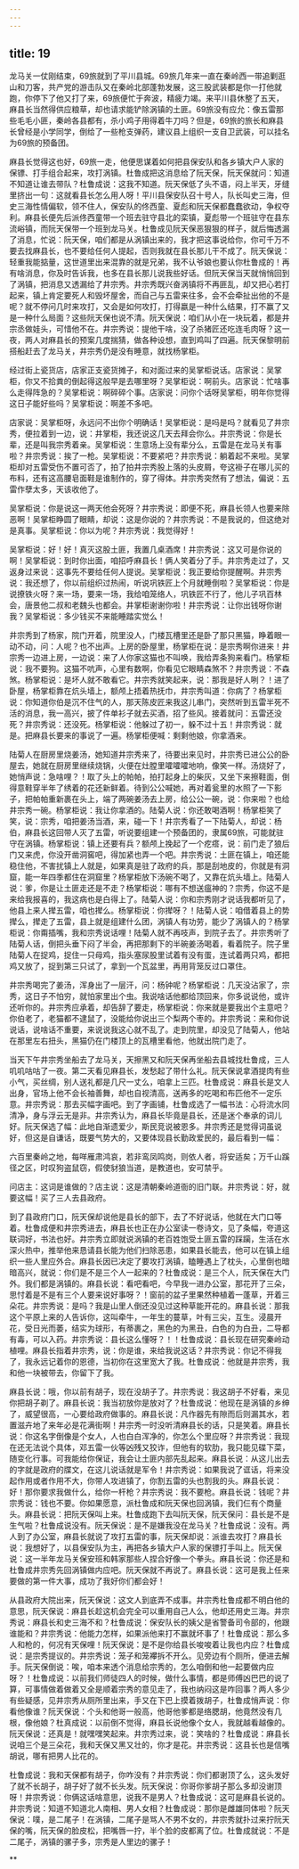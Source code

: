 ```yaml
---
---
---
```

title: 19
---




龙马关一仗刚结束，69旅就到了平川县城。69旅几年来一直在秦岭西一带追剿逛山和刀客，共产党的游击队又在秦岭北部蓬勃发展，这三股武装都是你一打他就跑，你停下了他又打了来，69旅便忙于奔波，精疲力竭。来平川县休整了五天，麻县长当然得供应粮草，却也请求能铲除涡镇的土匪。69旅没有应允：像五雷那些毛毛小匪，秦岭各县都有，杀小鸡子用得着牛刀吗？但是，69旅的旅长和麻县长曾经是小学同学，倒给了一些枪支弹药，建议县上组织一支自卫武装，可以挂名为69旅的预备团。

麻县长觉得这也好，69旅一走，他便思谋着如何把县保安队和各乡镇大户人家的保镖、打手组合起来，攻打涡镇。杜鲁成把这消息给了阮天保，阮天保就问：知道不知道让谁去带队？杜鲁成说：这我不知道。阮天保低了头不语，闷上半天，牙缝里挤出一句：这就看县长怎么用人呀！平川县保安队召十号人，队长叫史三海，但史三海性情偏软，领不住人，保安队的佟西童、夏彪和阮天保都蠢蠢欲动，争权夺利。麻县长便先后派佟西童带一个班去驻守县北的栾镇，夏彪带一个班驻守在县东流峪镇，而阮天保带一个班到龙马关。杜鲁成见阮天保恶狠狠的样子，就后悔透漏了消息，忙说：阮天保，咱们都是从涡镇出来的，我才把这事说给你，你可千万不要去找麻县长，也不要给任何人提起，否则我就在县长那儿干不成了。阮天保说：轻重我能掂量，这世道里出来混靠的就是兄弟，我不认爷娘也要认你杜鲁成的！再有啥消息，你及时告诉我，也多在县长那儿说我些好话。但阮天保当天就悄悄回到了涡镇，把消息又透漏给了井宗秀。井宗秀既兴奋涡镇将不再匪乱，却又把心若打起来，镇上肯定要死人和毁坏屋舍，而自己与五雷来往多，会不会牵扯出他的不是呢？就不停问几时来攻打，又会是如何攻打，打得嬴是一种什么结果，打不赢了又是一种什么局面？这些阮天保也说不清。阮天保说：咱们从小在一块玩着，都是井宗丞做娃头，可惜他不在。井宗秀说：提他干啥，没了杀猪匠还吃连毛肉呀？这一夜，两人对麻县长的预案几度揣猜，做各种设想，直到鸡叫了四遍。阮天保黎明前搭船赶去了龙马关，井宗秀仍是没有睡意，就找杨掌柜。

经过街上瓷货店，店家正支瓷货摊子，和对面过来的吴掌柜说话。店家说：吴掌柜，你又不拾粪的倒起得这般早是去哪里呀？吴掌柜说：啊前头。店家说：忙啥事么走得阵急的？吴掌柜说：啊碎碎个事。店家说：问你个话呀吴掌柜，明年你觉得这日子能好些吗？吴掌柜说：啊差不多吧。

店家说：吴掌柜呀，永远问不出你个明确话！吴掌柜说：是吗是吗？就看见了井宗秀，便拉着到一边，说：井掌柜，我还说这几天去拜会你么。井宗秀说：你是长辈，还是叫我宗秀着亲。吴掌柜说：生意场上没有辈分么，五雷是在龙马关有事啦？井宗秀说：挨了一枪。吴掌柜说：不要紧吧？井宗秀说：躺着起不来啦。吴掌柜却对五雷受伤不置可否了，拍了拍井宗秀股上落的头皮屑，夸这褂子在哪儿买的布料，还有这高腰皂面鞋是谁制作的，穿了得体。井宗秀突然有了想法，偏说：五雷作孽太多，天该收他了。

吴掌柜说：你是说这一两天他会死呀？井宗秀说：即便不死，麻县长领人也要来除恶啊！吴掌柜睁圆了眼睛，却说：这是你说的？井宗秀说：不是我说的，但这绝对是真事。吴掌柜说：你以为呢？井宗秀说：我觉得好！

吴掌柜说：好！好！真灭这股土匪，我置几桌酒席！井宗秀说：这又可是你说的啊！吴掌柜说：到时你出面，咱招呼麻县长！俩人笑着分了手。井宗秀走过了，又返身过来说：这事先不要给任何人提说。吴掌柜说：我正要给你提醒啊。井宗秀说：我还想了，你以前组织过热闹，听说巩铁匠上个月就睡倒啦？吴掌柜说：你是说撩铁火呀？来一场，要来一场，我给咱笼络人，巩铁匠不行了，他儿子巩百林会，唐景他二叔和老魏头也都会。井掌柜谢谢你啦！井宗秀说：让你出钱呀你谢我？吴掌柜说：多少钱买不来能睡踏实觉么！

井宗秀到了杨家，院门开着，院里没人，门楼瓦槽里还是卧了那只黑猫，睁着眼一动不动，问：人呢？也不出声。上房的卧屋里，杨掌柜在说：是宗秀啊你进来！井宗秀一边进上房，一边说：来了人你家这猫也不叫唤，我给弄条狗来看门。杨掌柜说：我不要狗。这猫不吭声，心里有数啊，你看见它眼睛森煞不？井宗秀说：不森煞。杨掌柜说：是坏人就不敢看它。井宗秀就笑起来，说：那我是好人咧？！进了卧屋，杨掌柜靠在炕头墙上，额颅上捂着热抚巾，井宗秀叫道：你病了？杨掌柜说：你知道你伯是沉不住气的人，那天陈皮匠来我这儿串门，突然听到五雷半死不活的消息，我一高兴，披了件单衫子就去买酒，招了些风。接着就问：五雷还没死？井宗秀说：还没死。杨掌柜说：他躲过了初一，躲不过十五！井宗秀说：就是。把麻县长要来的事说了一遍。杨掌柜便喊：剩剩他娘，你拿酒来。

陆菊人在厨房里烧姜汤，她知道井宗秀来了，待要出来见时，井宗秀已进公公的卧屋去，她就在厨房里继续烧锅，火便在灶膛里嚯嚯嚯地响，像笑一样。汤烧好了，她悄声说：急啥哩？！取了头上的帕帕，拍打起身上的柴灰，又坐下来擦鞋面，倒得意鞋穿半年了绣着的花还新鲜着。待到公公喊她，再对着瓮里的水照了一下影子，把帕帕重新裹在头上，端了两碗姜汤去上房，给公公一碗，说：你来啦？也给井宗秀一碗。杨掌柜说：我让你拿酒的。陆菊人说：你还敢喝酒啊！杨掌柜笑了笑，说：宗秀，咱把姜汤当酒，来，碰一下！井宗秀看了一下陆菊人，却说：杨伯，麻县长这回带人灭了五雷，听说要组建一个预备团的，隶属69旅，可能就驻守在涡镇。杨掌柜说：镇上还要有兵？额颅上挽起了一个疙瘩，说：前门走了狼后门又来虎，你没开凿洞窖吧，得加紧也弄一个吧。井宗秀说：土匪在镇上，咱还能稳住他，不害扰镇上人就是，如果真是驻了政府的兵，那是刮地皮的，你就是有洞窟，能一年四季都住在洞窟里？杨掌柜放下汤碗不喝了，又靠在炕头墙上。陆菊人说：爹，你是让土匪走还是不走？杨掌柜说：哪有不想送瘟神的？宗秀，你这不是来给我报喜的，我这病也是白得上了。陆菊人说：你和宗秀刚才说话我都听见了，他县上来人撵五雷，咱也撵么。杨掌柜说：你撵呀？！陆菊人说：咱借着县上的势撵么，撵走了五雷，县上就是组建什么团，涡镇人有功劳，能少了涡镇人的？杨掌柜说：你甭插嘴，我和宗秀说话哩！陆菊人就不再吱声，到院子去了。井宗秀听了陆菊人话，倒把头垂下闷了半会，再把那剩下的半碗姜汤喝着，看着院子。院子里陆菊人在捉鸡，捉住一只母鸡，指头塞尿股里试着有没有蛋，连试着两只鸡，都把鸡又放了，捉到第三只试了，拿到一个瓦盆里，再用背笼反过口罩住。

井宗秀喝完了姜汤，浑身出了一层汗，问：杨钟呢？杨掌柜说：几天没沾家了，宗秀，这日子不怕穷，就怕家里出个虫。我说啥话他都给顶回来，你多说说他，或许还听你的。井宗秀应承着，却告辞了要走，杨掌柜说：你来就是要我出个主意吧？你伯老了，老猫都不逮鼠了，没能给你说出三个梨两个枣的。井宗秀说：来和你说说话，说啥话不重要，来说说我这心就不乱了。走到院里，却没见了陆菊人，他站在那里左右扭头，黑猫仍在门楼顶上的瓦槽里看他，他就出院门走了。

当天下午井宗秀坐船去了龙马关，天擦黑又和阮天保再坐船去县城找杜鲁成，三人叽叽咕咕了一夜。第二天看见麻县长，发愁起了带什么礼。阮天保说拿酒提肉有些小气，买丝绸，别人送礼都是几尺一丈么，咱拿上三匹。杜鲁成说：麻县长是文人出身，官场上他不会长袖善舞，却也自视清高，送再多的吃喝和布匹他不一定乐意。井宗秀说：那去买幅字画吧。到了字画铺，杜鲁成选了一幅书法：心将流水同清净，身与浮云无是非。井宗秀认为，麻县长毕竟是县长，还是迷个奉承的词儿好。阮天保选了幅：此地自渐遗爱少，斯民竞说被恩多。井宗秀还是觉得词虽说好，但这是自谦话，既要气势大的，又要体现县长勤政爱民的，最后看到一幅：

六百里秦岭之地，每咩雁肃鸿哀，若非鸾凤鸣岗，则依人者，将安适矣；万千山蹊径之区，时叹狗盗鼠窃，假使豺狼当道，是教道也，安可禁乎。

问店主：这词是谁做的？店主说：这是清朝秦岭道衙的旧门联。井宗秀说：好，就要这幅！买了三人去县政府。

到了县政府门口，阮天保却说他是县长的部下，去了不好说话，他就在大门口等着。杜鲁成便和井宗秀进去，麻县长也正在办公室读一卷诗文，见了条幅，夸道这联词好，书法也好。井宗秀立即就说涡镇的老百姓饱受土匪五雷的踩躏，生活在水深火热中，推举他来恳请县长能为他们扫除恶患，如果县长能去，他可以在镇上组织一些人里应外合。麻县长因已决定了要攻打涡镇，瞌睡遇上了枕头，心里倒也暗暗高兴，就说：你们是不是三个人一起来的？杜鲁成说：是三个人，阮天保在大门外。我们都是涡镇的。麻县长说：看吧看吧，今早我一进办公室，那花开了三朵，思忖着是不是有三个人要来说好事呀？！窗前的盆子里果然种植着一蓬草，开着三朵花。井宗秀说：是吗？我是山里人倒还没见过这种草能开花的。麻县长说：那我这个平原上来的人告诉你，这叫牵牛，一年生的蔓草，叶有三尖，互生。浸晨开花，受日光而萎，结实为球形，有蒂裹之，黑色的为黑丑，白色的为白丑，二导都有毒，可以入药。井宗秀说：县长这么懂呀？！！杜鲁成说：县长现在研究秦岭动植哩。麻县长指着井宗秀，说：你是谁，来给我说这话？井宗秀说：你记不得我了，我永远记着你的恩德，当初你在这里宽大了我。杜鲁成说：他就是井宗秀，我和他一块被带去，你留下了我。

麻县长说：哦，你以前有胡子，现在没胡子了。井宗秀说：我这胡子不好看，来见你把胡子剃了。麻县长说：我当初放你是放对了？杜鲁成说：他现在是涡镇的乡绅了，威望很高，一心要给政府做事的。麻县长说：凡作器先有隙而后则漏其水，若置滋卉地了来年必是花满街啊！井宗秀一时没听清麻县长的话，只是笑着。麻县长说：你这名字倒像是个女人，人也白白浑净的，你怎么个里应呀？井宗秀说：我现在还无法说个具体，邓五雷一伙等凶残又狡诈，但他有的软肋，我只能见碟下菜，随变化行事。可我能给你保证，我会让土匪内部先乱起来。麻县长说：从这儿出去的字就是政府的牒文，在这儿说话就是军令！井宗秀说：如果我说了诓话，将来没起作用或者作用不大，你带人攻进镇了，你割五雷的头也割我的头。麻县长说：好！那你要求我做什么，给你一杆枪？井宗秀说：我不要枪。麻县长说：钱呢？井宗秀说：钱也不要。你如果愿意，派杜鲁成和阮天保也回涡镇，我们仨有个商量头。麻县长说：把阮天保叫上来。杜鲁成跑下去叫阮天保，阮天保问：县长是不是生气啦？杜鲁成说没有。阮天保说：是不是嫌我没在龙马关？杜鲁成说：没有。两人到了办公室，麻县长就说了攻打五雷的事，阮天保却说：派谁去攻打？麻县长说：我想好了，以县保安队为主，再把各乡镇大户人家的保镖打手叫上。阮天保说：这一半年龙马关保安班和韩家那些人捏合好像一个拳头。麻县长说：你还是和杜鲁成井宗秀先回涡镇做内应吧。阮天保就不再说了。麻县长说：这可是我上任来要做的第一件大事，成功了我好你们都会好！

从县政府大院出来，阮天保说：这文人到底弄不成事。井宗秀杜鲁成都不明白他的意思，阮天保说：麻县长趁这机会完全可以重用自己人么，他却还用史三海。井宗秀说：麻县长和史三海不和？杜鲁成说：保安队长的姨父是省警备司令部的，他跟谁能和？井宗秀说：他能力怎样，如果派他来打不赢就坏事了！杜鲁成说：那么多人和枪的，何况有天保哩！阮天保说：是不是你给县长唆唆着让我也内应？杜鲁成说：是宗秀提议的。井宗秀说：笼子和笼襻拆不开么。见旁边有个厕所，便进去解手。阮天保倒说：唉，咱本来透个消息给宗秀的，怎么咱倒和他一起要做内应呀？！杜鲁成说：以前我们师徒四人的时候，做什么事情，都是师傅凶巴巴的说了算，可事情做着做着又全是顺着宗秀的意见走了，我也纳闷这是咋回事？两人多少有些疑感，见井宗秀从厕所里出来，手又在下巴上摸着拨胡子，杜鲁成悄声说：你看他像谁？阮天保说：个头和他哥一般高，他哥他爹都是络腮胡，他竟然没有几根，像他娘？杜真成说：以前倒不觉得，麻县长说他像个女人，我就越看越像的。阮天保说：还真是！就嘿嘿笑起来。井宗秀过来，说：笑啥的？杜鲁成说：麻县长说咱三个是三朵花，我和天保又黑又壮的，你才是花。井宗秀说：这县长也是信嘴胡说，哪有把男人比花的。

杜鲁成说：我和天保都有胡子，你咋没有？井宗秀说：你们都谢顶了么，这头发好了就不长胡子，胡子好了就不长头发。阮天保说：你哥你爹胡子那么多却没谢顶呀！井宗秀说：你俩这话啥意思，说我不是男人？杜鲁成说：这可是麻县长说的。井宗秀说：知道不知道北人南相、男人女相？杜鲁成说：那你是雌雄同体啦？阮天保说：噗，是二尾子！在涡镇，二尾子是骂人不男不女的，井宗秀就扑过来拧阮天保的嘴，阮天保的脸皮松，把嘴唇一拧，半个脸的皮都离了位。杜鲁成就说：不是二尾子，涡镇的骡子多，宗秀是人里边的骡子！

**